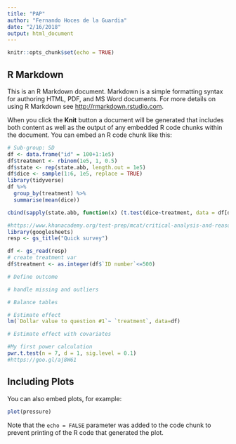 ```yaml
---
title: "PAP"
author: "Fernando Hoces de la Guardia"
date: "2/16/2018"
output: html_document
---
```


```r
knitr::opts_chunk$set(echo = TRUE)
```

## R Markdown

This is an R Markdown document. Markdown is a simple formatting syntax for authoring HTML, PDF, and MS Word documents. For more details on using R Markdown see <http://rmarkdown.rstudio.com>.

When you click the **Knit** button a document will be generated that includes both content as well as the output of any embedded R code chunks within the document. You can embed an R code chunk like this:

```r
# Sub-group: SD
df <- data.frame("id" = 100+1:1e5)
df$treatment <- rbinom(1e5, 1, 0.5)
df$state <- rep(state.abb, length.out = 1e5)
df$dice <- sample(1:6, 1e5, replace = TRUE)
library(tidyverse)
df %>% 
  group_by(treatment) %>% 
  summarise(mean(dice))

cbind(sapply(state.abb, function(x) (t.test(dice~treatment, data = df[df$state == x, ])$p.value)))

#https://www.khanacademy.org/test-prep/mcat/critical-analysis-and-reasoning-skills-practice-questions/critical-analysis-and-reasoning-skills-tutorial/e/the-ultimatum-game
library(googlesheets)
resp <- gs_title("Quick survey")

df <- gs_read(resp)
# create treatment var
df$treatment <- as.integer(df$`ID number`<=500)

# Define outcome

# handle missing and outliers

# Balance tables

# Estimate effect 
lm(`Dollar value to question #1`~ `treatment`, data=df)

# Estimate effect with covariates

#My first power calculation
pwr.t.test(n = 7, d = 1, sig.level = 0.1)
#https://goo.gl/aj8W61

```

## Including Plots

You can also embed plots, for example:

```r
plot(pressure)
```

Note that the `echo = FALSE` parameter was added to the code chunk to prevent printing of the R code that generated the plot.
